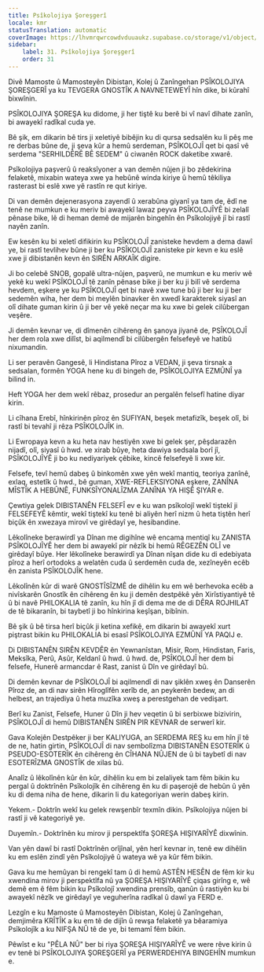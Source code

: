 ```yaml
---
title: Psîkolojiya Şoreşgerî
locale: kmr
statusTranslation: automatic
coverImage: https://lhvmrqwrcowdvduuaukz.supabase.co/storage/v1/object/public/strapi-uploads/small_cover-educacion-fundamental.webp-2d51a7828a2b1309555be27f7e2a61a0.webp
sidebar:
    label: 31. Psîkolojiya Şoreşgerî
    order: 31
---
```

Divê Mamoste û Mamosteyên Dibistan, Kolej û Zanîngehan PSÎKOLOJIYA ŞOREŞGERÎ ya ku TEVGERA GNOSTÎK A NAVNETEWEYÎ hîn dike, bi kûrahî bixwînin.

PSÎKOLOJIYA ŞOREŞA ku didome, ji her tiştê ku berê bi vî navî dihate zanîn, bi awayekî radîkal cuda ye.

Bê şik, em dikarin bê tirs ji xeletiyê bibêjin ku di qursa sedsalên ku li pêş me re derbas bûne de, ji şeva kûr a hemû serdeman, PSÎKOLOJÎ qet bi qasî vê serdema "SERHILDÊRÊ BÊ SEDEM" û ciwanên ROCK daketibe xwarê.

Psîkolojiya paşverû û reaksîyoner a van demên nûjen ji bo zêdekirina felaketê, mixabin wateya xwe ya hebûnê winda kiriye û hemû têkiliya rasterast bi eslê xwe yê rastîn re qut kiriye.

Di van demên dejenerasyona zayendî û xerabûna giyanî ya tam de, êdî ne tenê ne mumkun e ku meriv bi awayekî lawaz peyva PSÎKOLOJÎYÊ bi zelalî pênase bike, lê di heman demê de mijarên bingehîn ên Psîkolojiyê jî bi rastî nayên zanîn.

Ew kesên ku bi xeletî difikirin ku PSÎKOLOJÎ zanisteke hevdem a dema dawî ye, bi rastî tevlihev bûne ji ber ku PSÎKOLOJÎ zanisteke pir kevn e ku eslê xwe ji dibistanên kevn ên SIRÊN ARKAÎK digire.

Ji bo celebê SNOB, gopalê ultra-nûjen, paşverû, ne mumkun e ku meriv wê yekê ku wekî PSÎKOLOJÎ tê zanîn pênase bike ji ber ku ji bilî vê serdema hevdem, eşkere ye ku PSÎKOLOJÎ qet bi navê xwe tune bû ji ber ku ji ber sedemên wiha, her dem bi meylên binavker ên xwedî karakterek siyasî an olî dihate guman kirin û ji ber vê yekê neçar ma ku xwe bi gelek cilûbergan veşêre.

Ji demên kevnar ve, di dîmenên cihêreng ên şanoya jiyanê de, PSÎKOLOJÎ her dem rola xwe dilîst, bi aqilmendî bi cilûbergên felsefeyê ve hatibû nixumandin.

Li ser peravên Gangesê, li Hindistana Pîroz a VEDAN, ji şeva tirsnak a sedsalan, formên YOGA hene ku di bingeh de, PSÎKOLOJIYA EZMÛNÎ ya bilind in.

Heft YOGA her dem wekî rêbaz, prosedur an pergalên felsefî hatine diyar kirin.

Li cîhana Erebî, hînkirinên pîroz ên SUFIYAN, beşek metafizîk, beşek olî, bi rastî bi tevahî ji rêza PSÎKOLOJÎK in.

Li Ewropaya kevn a ku heta nav hestiyên xwe bi gelek şer, pêşdarazên nijadî, olî, siyasî û hwd. ve xirab bûye, heta dawiya sedsala borî jî, PSÎKOLOJÎYÊ ji bo ku nediyariyek çêbike, kincê felsefeyê li xwe kir.

Felsefe, tevî hemû dabeş û binkomên xwe yên wekî mantiq, teoriya zanînê, exlaq, estetîk û hwd., bê guman, XWE-REFLEKSIYONA eşkere, ZANÎNA MÎSTÎK A HEBÛNÊ, FUNKSÎYONALÎZMA ZANÎNA YA HIŞÊ ŞIYAR e.

Çewtiya gelek DIBISTANÊN FELSEFÎ ev e ku wan psîkolojî wekî tiştekî ji FELSEFEYÊ kêmtir, wekî tiştekî ku tenê bi aliyên herî nizm û heta tiştên herî biçûk ên xwezaya mirovî ve girêdayî ye, hesibandine.

Lêkolîneke berawirdî ya Dînan me digihîne wê encama mentiqî ku ZANISTA PSÎKOLOJÎYÊ her dem bi awayekî pir nêzîk bi hemû RÊGEZÊN OLÎ ve girêdayî bûye. Her lêkolîneke berawirdî ya Dînan nîşan dide ku di edebiyata pîroz a herî ortodoks a welatên cuda û serdemên cuda de, xezîneyên ecêb ên zanista PSÎKOLOJÎK hene.

Lêkolînên kûr di warê GNOSTÎSÎZMÊ de dihêlin ku em wê berhevoka ecêb a nivîskarên Gnostîk ên cihêreng ên ku ji demên destpêkê yên Xirîstiyantiyê tê û bi navê PHILOKALIA tê zanîn, ku hîn jî di dema me de di DÊRA ROJHILAT de tê bikaranîn, bi taybetî ji bo hînkirina keşîşan, bibînin.

Bê şik û bê tirsa herî biçûk ji ketina xefikê, em dikarin bi awayekî xurt piştrast bikin ku PHILOKALIA bi esasî PSÎKOLOJIYA EZMÛNÎ YA PAQIJ e.

Di DIBISTANÊN SIRÊN KEVDÊR ên Yewnanîstan, Misir, Rom, Hindistan, Faris, Meksîka, Perû, Asûr, Keldanî û hwd. û hwd. de, PSÎKOLOJÎ her dem bi felsefe, Hunerê armancdar ê Rast, zanist û Dîn ve girêdayî bû.

Di demên kevnar de PSÎKOLOJÎ bi aqilmendî di nav şiklên xweş ên Danserên Pîroz de, an di nav sirên Hîroglîfên xerîb de, an peykerên bedew, an di helbest, an trajediya û heta muzîka xweş a perestgehan de vedişart.

Berî ku Zanist, Felsefe, Huner û Dîn ji hev veqetin û bi serbixwe bizivirin, PSÎKOLOJÎ di hemû DIBISTANÊN SIRÊN PIR KEVNAR de serwerî kir.

Gava Kolejên Destpêker ji ber KALIYUGA, an SERDEMA REŞ ku em hîn jî tê de ne, hatin girtin, PSÎKOLOJÎ di nav sembolîzma DIBISTANÊN ESOTERÎK û PSEUDO-ESOTERÎK ên cihêreng ên CÎHANA NÛJEN de û bi taybetî di nav ESOTERÎZMA GNOSTÎK de xilas bû.

Analîz û lêkolînên kûr ên kûr, dihêlin ku em bi zelaliyek tam fêm bikin ku pergal û doktrînên Psîkolojîk ên cihêreng ên ku di paşerojê de hebûn û yên ku di dema niha de hene, dikarin li du kategoriyan werin dabeş kirin.

Yekem.- Doktrîn wekî ku gelek rewşenbîr texmîn dikin. Psîkolojiya nûjen bi rastî ji vê kategoriyê ye.

Duyemîn.- Doktrînên ku mirov ji perspektîfa ŞOREŞA HIŞIYARÎYÊ dixwînin.

Van yên dawî bi rastî Doktrînên orîjînal, yên herî kevnar in, tenê ew dihêlin ku em eslên zindî yên Psîkolojiyê û wateya wê ya kûr fêm bikin.

Gava ku me hemûyan bi rengekî tam û di hemû ASTÊN HESÊN de fêm kir ku xwendina mirov ji perspektîfa nû ya ŞOREŞA HIŞIYARÎYÊ çiqas girîng e, wê demê em ê fêm bikin ku Psîkolojî xwendina prensîb, qanûn û rastiyên ku bi awayekî nêzîk ve girêdayî ye veguherîna radîkal û dawî ya FERD e.

Lezgîn e ku Mamoste û Mamosteyên Dibistan, Kolej û Zanîngehan, demjimêra KRÎTÎK a ku em tê de dijîn û rewşa felaketê ya bêaramiya Psîkolojîk a ku NIFŞA NÛ tê de ye, bi temamî fêm bikin.

Pêwîst e ku "PÊLA NÛ" ber bi riya ŞOREŞA HIŞIYARÎYÊ ve were rêve kirin û ev tenê bi PSÎKOLOJIYA ŞOREŞGERÎ ya PERWERDEHIYA BINGEHÎN mumkun e.

